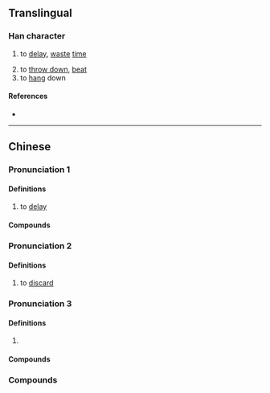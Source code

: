 {{character info}}
==Translingual==

===Han character===
{{Han char|rn=64|rad=手|as=09|sn=12|four=|canj=QMRE|ids=⿰扌泵}}

# {{lb|mul|Cantonese}} to [[delay]], [[waste]] [[time]]
# to [[throw down]], [[beat]]
# to [[hang]] down

====References====
* {{Han ref|kx=0445.341|hdz=31913.111|uh=63FC|ud=25596}}

----

==Chinese==
{{zh-forms}}

===Pronunciation 1===
{{zh-pron
|c=dam1
|cat=
}}

====Definitions====
{{zh-hanzi}}

# to [[delay]]

====Compounds====
{{zh-der|揼時間|揼波鐘}}

===Pronunciation 2===
{{zh-pron
|c=dam2
|cat=
}}

====Definitions====
{{zh-hanzi}}

# to [[discard]]

===Pronunciation 3===
{{zh-pron
|c=dap6
|cat=
}}

====Definitions====
{{zh-hanzi}}

# {{zh-alt-form|𢱕|to [[hammer]]}}

====Compounds====
{{zh-der|包剪揼}}

===Compounds===
{{zh-der|揼波拿|圓揼朵|圓揼揼|當揼}}